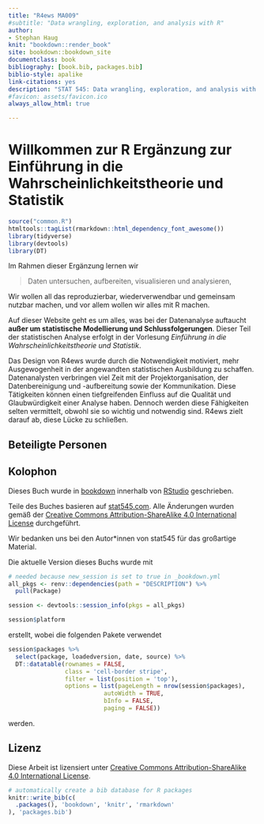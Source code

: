 ```yaml
--- 
title: "R4ews MA009"
#subtitle: "Data wrangling, exploration, and analysis with R"
author: 
- Stephan Haug
knit: "bookdown::render_book"
site: bookdown::bookdown_site
documentclass: book
bibliography: [book.bib, packages.bib]
biblio-style: apalike
link-citations: yes
description: "STAT 545: Data wrangling, exploration, and analysis with R."
#favicon: assets/favicon.ico
always_allow_html: true

---
```


# Willkommen zur R Ergänzung zur Einführung in die Wahrscheinlichkeitstheorie und Statistik {-}

```r
source("common.R")
htmltools::tagList(rmarkdown::html_dependency_font_awesome())
library(tidyverse)
library(devtools)
library(DT)
```

Im Rahmen dieser Ergänzung lernen wir

> Daten untersuchen, aufbereiten, visualisieren und analysieren,

Wir wollen all das reproduzierbar, wiederverwendbar und gemeinsam nutzbar machen, und vor allem wollen wir alles mit R machen.

Auf dieser Website geht es um alles, was bei der Datenanalyse auftaucht **außer um statistische Modellierung und Schlussfolgerungen**. Dieser Teil der statistischen Analyse erfolgt in der Vorlesung *Einführung in die Wahrscheinlichkeitstheorie und Statistik*. 


Das Design von R4ews wurde durch die Notwendigkeit motiviert, mehr Ausgewogenheit in der angewandten statistischen Ausbildung zu schaffen. Datenanalysten verbringen viel Zeit mit der Projektorganisation, der Datenbereinigung und -aufbereitung sowie der Kommunikation. Diese Tätigkeiten können einen tiefgreifenden Einfluss auf die Qualität und Glaubwürdigkeit einer Analyse haben. Dennoch werden diese Fähigkeiten selten vermittelt, obwohl sie so wichtig und notwendig sind. R4ews zielt darauf ab, diese Lücke zu schließen.


## Beteiligte Personen {-}


## Kolophon {-}

Dieses Buch wurde in [bookdown](http://bookdown.org/) innerhalb von [RStudio](http://www.rstudio.com/ide/) geschrieben. 

Teile des Buches basieren auf [stat545.com](https://stat545.com). Alle Änderungen wurden gemäß der [Creative Commons Attribution-ShareAlike 4.0 International License](https://creativecommons.org/licenses/by-sa/4.0/) durchgeführt. 

Wir bedanken uns bei den Autor\*innen von stat545 für das großartige Material.


Die aktuelle Version dieses Buchs wurde mit 
```r
# needed because new_session is set to true in _bookdown.yml
all_pkgs <- renv::dependencies(path = "DESCRIPTION") %>% 
  pull(Package) 

session <- devtools::session_info(pkgs = all_pkgs)

session$platform
```

erstellt, wobei die folgenden Pakete verwendet


```r
session$packages %>% 
  select(package, loadedversion, date, source) %>% 
  DT::datatable(rownames = FALSE,
                class = 'cell-border stripe',
                filter = list(position = 'top'),
                options = list(pageLength = nrow(session$packages), 
                           autoWidth = TRUE,
                           bInfo = FALSE,
                           paging = FALSE))
```

werden.

## Lizenz {-}

Diese Arbeit ist lizensiert unter [Creative Commons Attribution-ShareAlike 4.0 International License](https://creativecommons.org/licenses/by-sa/4.0/).

<center>
<i class="fab fa-creative-commons fa-2x"></i><i class="fab fa-creative-commons-by fa-2x"></i><i class="fab fa-creative-commons-sa fa-2x"></i>
</center>


```r
# automatically create a bib database for R packages
knitr::write_bib(c(
  .packages(), 'bookdown', 'knitr', 'rmarkdown'
), 'packages.bib')
```

